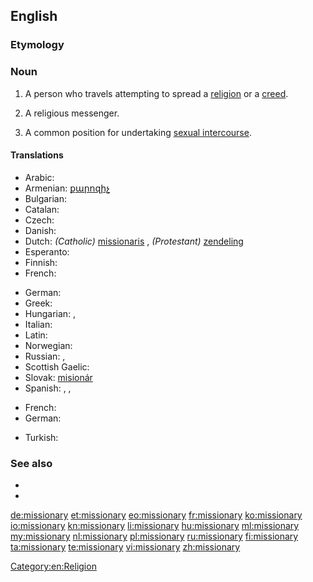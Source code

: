 ==English==

===Etymology===
{{suffix|mission|ary}}

===Noun===
{{en-noun|missionar|ies}}

# A person who travels attempting to spread a [[religion]] or a [[creed]].
# {{pejorative}} A religious messenger.
# A common position for undertaking [[sexual intercourse]].

====Translations====
{{trans-top|person traveling to spread a religion}}
* Arabic: {{t|ar|مبشر|m|tr=mubashshir}}
* Armenian: [[քարոզիչ]]
* Bulgarian: {{t|bg|мисионер|m|tr=misionér|sc=Cyrl}}
* Catalan: {{t|ca|missioner|m}}
* Czech: {{t-|cs|misionář|m}}
* Danish: {{t|da|missionær|c}}
* Dutch: ''(Catholic)'' [[missionaris]] {{m}}, ''(Protestant)'' [[zendeling]] {{m}}
* Esperanto: {{t-|eo|misiisto|xs=Esperanto}}
* Finnish: {{t-|fi|lähetyssaarnaaja}}
* French: {{t+|fr|missionnaire|m}}
{{trans-mid}}
* German: {{t-|de|Missionar|m}}
* Greek: {{t|el|ιεραπόστολος|m|f|tr=ierapóstolos}}
* Hungarian: {{t|hu|hittérítő}}, {{t|hu|misszionárius}}
* Italian: {{t-|it|missionario|m}}
* Latin: {{t|la|missionarius|m|alt=missiōnārius}}
* Norwegian: {{t|no|misjonær|m}}
* Russian: {{t+|ru|миссионер|m|tr=missionér|sc=Cyrl}}, {{t+|ru|миссионерка|f|tr=missionérka|sc=Cyrl}}
* Scottish Gaelic: {{t-|gd|teachdaire|m|xs=Scottish Gaelic}}
* Slovak: [[misionár]] {{m}}
* Spanish: {{t-|es|misionero|m}}, {{t-|es|misionera|f}}, {{t|es|misionario}}
{{trans-bottom}}

{{trans-top|position for sexual intercourse}}
* French: {{t+|fr|missionnaire|m}}
* German: {{t+|de|Missionarsstellung|f}}
{{trans-mid}}
* Turkish: {{t|tr|misyoner pozisyonu}}
{{trans-bottom}}

===See also===
* {{pedialite}}
* {{pedialite|Missionary (disambiguation)}}

[[Category:en:Religion]]

[[de:missionary]]
[[et:missionary]]
[[eo:missionary]]
[[fr:missionary]]
[[ko:missionary]]
[[io:missionary]]
[[kn:missionary]]
[[li:missionary]]
[[hu:missionary]]
[[ml:missionary]]
[[my:missionary]]
[[nl:missionary]]
[[pl:missionary]]
[[ru:missionary]]
[[fi:missionary]]
[[ta:missionary]]
[[te:missionary]]
[[vi:missionary]]
[[zh:missionary]]